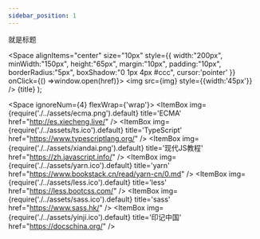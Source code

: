 ```yaml
---
sidebar_position: 1
---
```

就是标题

<!-- Docusaurus theme component -->

  <Space
    alignItems="center"
    size="10px"
    style={{
    width:"200px",
    minWidth:"150px",
    height:"65px",
    margin:"10px",
    padding:"10px",
    borderRadius:"5px",
    boxShadow:"0 1px 4px #ccc",
    cursor:'pointer'
    }}
    onClick={() =>window.open(href)}>
    <Space><img src={img} style={{width:'45px'}} /></Space>
    <Space flex="1">{title}</Space>
  </Space>
);

<Space ignoreNum={4} flexWrap={'wrap'}>
<ItemBox 
img={require('./../assets/ecma.png').default} 
title='ECMA'
href="http://es.xiecheng.live/" />
<ItemBox 
img={require('./../assets/ts.ico').default} 
title='TypeScript'
href="https://www.typescriptlang.org/" />
<ItemBox 
img={require('./../assets/xiandai.png').default} 
title='现代JS教程'
href="https://zh.javascript.info/" />
<ItemBox 
img={require('./../assets/yarn.ico').default} 
title='yarn'
href="https://www.bookstack.cn/read/yarn-cn/0.md" />
<ItemBox 
img={require('./../assets/less.ico').default} 
title='less'
href="https://less.bootcss.com/" />
<ItemBox 
img={require('./../assets/sass.ico').default} 
title='sass'
href="https://www.sass.hk/" />
<ItemBox 
img={require('./../assets/yinji.ico').default} 
title='印记中国'
href="https://docschina.org/" />

</Space>